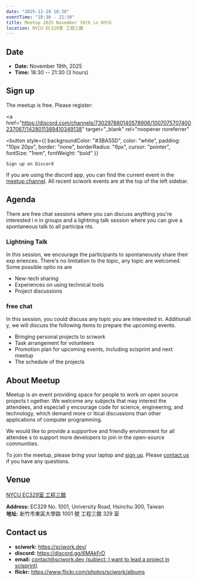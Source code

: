 ```yaml
---
date: "2025-11-19 18:30"
eventTime: "18:30 - 21:30"
title: Meetup 2025 November 19th in NYCU
location: NYCU EC329室 工程三館
---
```


## Date

- **Date:** November 19th, 2025
- **Time:** 18:30 -- 21:30 (3 hours)

## Sign up

The meetup is free. Please register:

<a 
  href="https://discord.com/channels/730297880140578906/1007075707400237067/1428011389410349138" 
  target="_blank" 
  rel="noopener noreferrer"
>
  <button 
    style={{
      backgroundColor: "#3BA55D",
      color: "white",
      padding: "10px 20px",
      border: "none",
      borderRadius: "6px",
      cursor: "pointer",
      fontSize: "1rem",
      fontWeight: "bold"
    }}
  >
    Sign up on Discord
  </button>
</a>

If you are using the discord app, you can find the current event in the 
[meetup channel](https://discordapp.com/channels/730297880140578906/1007075707400237067).
All recent sciwork events are at the top of the left sidebar.


## Agenda

There are free chat sessions where you can discuss anything you're interested i
n in groups and
a lightning talk session where you can give a spontaneous talk to all participa
nts.

<AgendaTable>
  <AgendaTable.Row time="18:30 - 19:30">
    <AgendaTable.Topic title="Free chat" />
  </AgendaTable.Row>
  <AgendaTable.Row time="19:30 - 20:30">
    <AgendaTable.Topic title="Lightning Talk" />
  </AgendaTable.Row>
  <AgendaTable.Row time="20:30 - 21:30">
    <AgendaTable.Topic title="Free chat" />
  </AgendaTable.Row>
</AgendaTable>

### Lightning Talk

In this session, we encourage the participants to spontaneously share their exp
eriences.
There's no limitation to the topic, any topic are welcomed. Some possible optio
ns are

- New-tech sharing
- Experiences on using technical tools
- Project discussions

### free chat

In this session, you could discuss any topic you are interested in. Additionall
y, we will discuss the following items to prepare the upcoming events.

- Bringing personal projects to sciwork
- Task arrangement for volunteers
- Promotion plan for upcoming events, including scisprint and next meetup
- The schedule of the projects

## About Meetup

Meetup is an event providing space for people to work on open source projects t
ogether. We welcome any subjects that may interest the attendees, and especiall
y encourage code for science, engineering, and technology, which demand more cr
itical discussions than other applications of computer programming.

We would like to provide a supportive and friendly environment for all attendee
s to support more developers to join in the open-source communities.

To join the meetup, please bring your laptop and [sign up](#sign-up). Please 
[contact us](#contact-us) if you have any questions.

## Venue

[NYCU EC329室 工程三館](https://www.nycu.edu.tw/userfiles/nycuch/files/20240507162223659.pdf)

**Address:** EC329 No. 1001, University Road, Hsinchu 300, Taiwan  
**地址:** 新竹市東區大學路 1001 號 工程三館 329 室

<Map src="https://www.google.com/maps/embed?pb=!1m14!1m8!1m3!1d642.5507242197658!2d120.99719205821702!3d24.787349450240324!3m2!1i1024!2i768!4f13.1!3m3!1m2!1s0x3468360f96adabd7%3A0xedfd1ba0fa6c6bf7!2z5ZyL56uL6Zm95piO5Lqk6YCa5aSn5a24IOW3peeoi-S4iemkqA!5e0!3m2!1szh-TW!2stw!4v1756292267647!5m2!1szh-TW!2stw" />

## Contact us

- **sciwork:** https://sciwork.dev/
- **discord:** https://discord.gg/6MAkFrD
- **email:** [contact@sciwork.dev (subject: I want to lead a project in scisprint)](mailto:contact@sciwork.dev?subject=[sciwork]%20I%20want%20to%20lead%20a%20project%20in%20scisprint)
- **flickr:** https://www.flickr.com/photos/sciwork/albums
